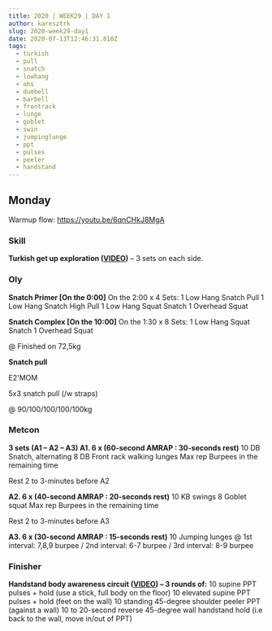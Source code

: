 ```yaml
---
title: 2020 | WEEK29 | DAY 1
author: karesztrk
slug: 2020-week29-day1
date: 2020-07-13T12:46:31.810Z
tags:
  - turkish
  - pull
  - snatch
  - lowhang
  - ohs
  - dumbell
  - barbell
  - frontrack
  - lunge
  - goblet
  - swin
  - jumpinglunge
  - ppt
  - pulses
  - peeler
  - handstand
---
```


## Monday

Warmup flow: <https://youtu.be/6qnCHkJ8MgA>

### Skill

**Turkish get up exploration ([VIDEO](https://vimeo.com/398275654/a5a48a6615))** – 3 sets on each side.

### Oly

**Snatch Primer [On the 0:00]**
On the 2:00 x 4 Sets:
1 Low Hang Snatch Pull
1 Low Hang Snatch High Pull
1 Low Hang Squat Snatch
1 Overhead Squat

**Snatch Complex [On the 10:00]**
On the 1:30 x 8 Sets:
1 Low Hang Squat Snatch
1 Overhead Squat

@ Finished on 72,5kg

**Snatch pull**

E2'MOM

5x3 snatch pull (/w straps)

@ 90/100/100/100/100kg

### Metcon

**3 sets (A1 – A2 – A3)
A1. 6 x (60-second AMRAP : 30-seconds rest)**
10 DB Snatch, alternating
8 DB Front rack walking lunges
Max rep Burpees in the remaining time

Rest 2 to 3-minutes before A2

**A2. 6 x (40-second AMRAP : 20-seconds rest)**
10 KB swings
8 Goblet squat
Max rep Burpees in the remaining time

Rest 2 to 3-minutes before A3

**A3. 6 x (30-second AMRAP : 15-seconds rest)**
10 Jumping lunges
@ 1st interval: 7,8,9 burpee / 2nd interval: 6-7 burpee / 3rd interval: 8-9 burpee

### Finisher

**Handstand body awareness circuit ([VIDEO](https://vimeo.com/419376294/769e515b22)) – 3 rounds of:**
10 supine PPT pulses + hold (use a stick, full body on the floor)
10 elevated supine PPT pulses + hold (feet on the wall)
10 standing 45-degree shoulder peeler PPT (against a wall)
10 to 20-second reverse 45-degree wall handstand hold (i.e back to the wall, move in/out of PPT)
